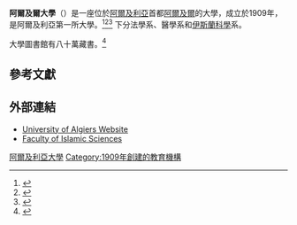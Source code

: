 {{Infobox_University
|name = 阿爾及爾大學
|native_name = جامعة الجزائر - بن يوسف بن خـدة
|latin_name =
|image = [[Image:Algieruniversity.jpg|Seal of the University of Algiers]]
|motto =
|established = 1880
|type = 公立大學
|endowment =
|staff =
|faculty =
|president = [[塔哈尔·哈贾尔|塔哈尔·哈贾尔]]
|provost =
|principal =
|rector =
|chancellor =
|vice_chancellor =
|dean =
|head_label =
|head =
|students = 100,827
|undergrad =
|postgrad =
|doctoral =
|city = [[阿爾及爾|阿爾及爾]]
|state =
|country = {{DZA}}
|campus =
|free_label =
|free =
|colors =
|colours =
|mascot =
|nickname =
|affiliations =
|website = http://www.univ-alger.dz/
}}

'''阿爾及爾大學'''（{{lang-ar|جامعة الجزائر - بن يوسف بن خـدة}}）是一座位於[[阿爾及利亞|阿爾及利亞]]首都[[阿爾及爾|阿爾及爾]]的大學，成立於1909年，是阿爾及利亞第一所大學。<ref name=algiers>{{cite web|title=University of Algiers/Benyoucef Benkhedda|url=http://www.enstructive.com/university-of-algiersbenyoucef-benkhedda/|publisher=enstructive.com|accessdate=13 September 2013|deadurl=yes|archiveurl=https://web.archive.org/web/20130502082443/http://www.enstructive.com/university-of-algiersbenyoucef-benkhedda/|archivedate=2013-05-02}}</ref><ref name=african>{{cite web|title=University of Algiers - Benyoucef Benkhedda|url=http://www.africanseer.com/Universities-In-Africa/Universities-In-Algeria.php|publisher=africanseer.com|accessdate=13 September 2013|archive-date=2021-01-07|archive-url=https://web.archive.org/web/20210107213411/http://www.africanseer.com/Universities-In-Africa/Universities-In-Algeria.php|dead-url=yes}}</ref><ref name=media>{{cite web|title=University of Algiers|url=http://www.mediahex.com/University_of_Algiers|publisher=mediahex.com|accessdate=13 September 2013|archive-date=2013-09-13|archive-url=https://archive.is/20130913093521/http://www.mediahex.com/University_of_Algiers|dead-url=yes}}</ref> 下分法學系、醫學系和[[伊斯蘭科學|伊斯蘭科學]]系。

大學圖書館有八十萬藏書。<ref>{{Cite web |url=http://www.nationsencyclopedia.com/Africa/Algeria-LIBRARIES-AND-MUSEUMS.html |title=Algeria - Libraries and museums |accessdate=2013-10-20 |archive-date=2018-01-21 |archive-url=https://web.archive.org/web/20180121001244/http://www.nationsencyclopedia.com/Africa/Algeria-LIBRARIES-AND-MUSEUMS.html |dead-url=no }}</ref>

== 參考文獻==
{{reflist}}

==外部連結==
* [https://web.archive.org/web/20170609124559/http://www.univ-alger.dz/ University of Algiers Website] {{ar icon}} {{en icon}} {{fr icon}}
* [https://web.archive.org/web/20100401065015/http://www.fac-islamique-alger.dz/ Faculty of Islamic Sciences] {{ar icon}}

{{coord|36|46|15|N|3|03|20|E|region:DZ_type:edu_source:kolossus-frwiki|display=title}}

{{Authority control}}
[[Category:阿爾及利亞大學|]]
[[Category:1909年創建的教育機構|Category:1909年創建的教育機構]]